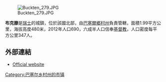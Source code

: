 [[Image:Buckten_279.JPG|right]]

'''布克滕'''是[[瑞士|瑞士]]的城鎮，位於該國北部，由[[巴塞爾鄉村州|巴塞爾鄉村州]]負責管轄，面積1.99平方公里，海拔高度480米，2012年人口690，六成半人口信奉[[基督教|基督教]]，人口密度每平方公里347人。

==外部連結==
* [http://www.buckten.ch Official website] {{Wayback|url=http://www.buckten.ch/ |date=20210119022408 }} {{de icon}}

{{Switzerland-geo-stub}}
[[Category:巴塞尔乡村州的市镇|Category:巴塞尔乡村州的市镇]]